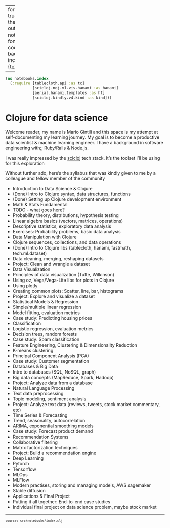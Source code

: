 
---
format:
  html: {toc: true, toc-depth: 4, theme: cosmo, output-file: notebooks.index.html}
fontsize: 0.9em
code-block-background: true
include-in-header: {text: '<link rel = "icon" href = "data:," />'}

---
<style></style><style>.printedClojure .sourceCode {
  background-color: transparent;
  border-style: none;
}
</style><style>.clay-limit-image-width .clay-image {max-width: 100%}
</style>
<script src="notebooks.index_files/md-default0.js" type="text/javascript"></script><script src="notebooks.index_files/md-default1.js" type="text/javascript"></script>

::: {.sourceClojure}
```clojure
(ns notebooks.index
  (:require [tablecloth.api :as tc]
            [scicloj.noj.v1.vis.hanami :as hanami]
            [aerial.hanami.templates :as ht]
            [scicloj.kindly.v4.kind :as kind]))
```
:::



# Clojure for data science

Welcome reader, my name is Mario Gintili and this space is my attempt at self-documenting my learning journey.
My goal is to become a productive data scientist & machine learning engineer. I have a background in software engineering with;; Ruby/Rails & Node.js.

I was really impressed by the [scicloj](https://scicloj.github.io/) tech stack. It's the toolset I'll be using for this exploration

Without further ado, here's the syllabus that was kindly given to me by a colleague and fellow member of the community

- Introduction to Data Science & Clojure
- (Done) Intro to Clojure syntax, data structures, functions
- (Done) Setting up Clojure development environment
- Math & Stats Fundamental
- TODO - what goes here?
- Probability theory, distributions, hypothesis testing
-  Linear algebra basics (vectors, matrices, operations)
-  Descriptive statistics, exploratory data analysis
-  Exercises: Probability problems, basic data analysis
-  Data Manipulation with Clojure
-  Clojure sequences, collections, and data operations
- (Done) Intro to Clojure libs (tablecloth, hanami, fastmath, tech.ml.dataset)
- Data cleaning, merging, reshaping datasets
- Project: Clean and wrangle a dataset
- Data Visualization
- Principles of data visualization (Tufte, Wilkinson)
- Using oz, Vega/Vega-Lite libs for plots in Clojure
- Using plotly
- Creating common plots: Scatter, line, bar, histograms
- Project: Explore and visualize a dataset
- Statistical Models & Regression
- Simple/multiple linear regression
- Model fitting, evaluation metrics
- Case study: Predicting housing prices
- Classification
- Logistic regression, evaluation metrics
- Decision trees, random forests
- Case study: Spam classification
- Feature Engineering, Clustering & Dimensionality Reduction
- K-means clustering
- Principal Component Analysis (PCA)
- Case study: Customer segmentation
- Databases & Big Data
- Intro to databases (SQL, NoSQL, graph)
- Big data concepts (MapReduce, Spark, Hadoop)
- Project: Analyze data from a database
- Natural Language Processing
- Text data preprocessing
- Topic modeling, sentiment analysis
- Project: Analyze text data (reviews, tweets, stock market commentary, etc)
- Time Series & Forecasting
- Trend, seasonality, autocorrelation
- ARIMA, exponential smoothing models
- Case study: Forecast product demand
- Recommendation Systems
- Collaborative filtering
- Matrix factorization techniques
- Project: Build a recommendation engine
- Deep Learning
- Pytorch
- Tensorflow
- MLOps
- MLFlow
- Modern practises, storing and managing models, AWS sagemaker
- Stable diffusion
- Applications & Final Project
- Putting it all together: End-to-end case studies
- Individual final project on data science problem, maybe stock market


```{=html}
<div style="background-color:grey;height:2px;width:100%;"></div>
```



```{=html}
<div><pre><small><small>source: src/notebooks/index.clj</small></small></pre></div>
```
